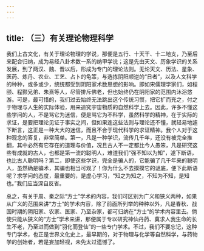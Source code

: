 ```yaml
---
---
---
```

title: （三）有关理论物理科学
---




我们上古文化，有关于理论物理的学说，那便是五行、十天干、十二地支，乃至后来配合归纳，成为易经八卦术数一系的纳甲学说；这是先由天文、历象学识的关系发展，到了两汉、魏、晋以后，形成为专门的理论法则。无论天文、历法、星象、医药、炼丹、农业、工艺、占卜的龟策，与选拣阴阳顺逆的“日者”，以及人文科学的种种，或多或少，统统都受到阴阳家术数思想的影响。即如宋儒理学家们，如程颐、程颢兄弟、朱熹等人，尽管排斥佛老，但也始终仍在阴阳家的范围内沐浴悠游。可是，最可惜的，我们过去始终无法跳出这个传统习惯，把它扩而充之，付之于物理与人生的实际体验，用来追究宇宙物质的自然科学上去。因此，许多不懂这些学问的人，不是骂它为迷信，便是骂它为不科学，虽然科学的精神，在于实际的求证，是要把理论见证于事实之间，但如果连这些法则与理论还不懂，就轻易地遽下断言，这正是一种大大的迷信，而且不合于现代科学的求证精神。我个人对于这种观念的答复，非常简单。第一，凡是一种学识，流传几千年，还没有被完全推翻，其中必然有它存在的道理与价值，况且古人不一定都比今人愚笨，凡是研究这些有成就的古人，也都是第一流的聪明人，难道我们“强不知以为知”，遽下断语，也比古人聪明吗？第二，即使这些学识，完全是骗人的，它能骗了几千年来的聪明人，虽然确是骗术，其骗也相当可观了！你为什么不去摸摸它的谜底，便下此断语呢？求学问的态度，最重要的，是虚心学习，“知之为知之，不知为不知，是知也。”我们应当深自反省。

总之，有关于周、秦之际“方士”学术的内容，我们可区别为广义和狭义两种，如果从广义的范围来讲“方士”的学术内容，除了前面所列举的种种以外，凡是春秋、战国时期的阴阳家、农家、医家、乃至杂家，都可归纳在“方士”的学术内容里去。倘使只能从狭义的“方士”学术来讲，那便属于专以研究神仙丹药、冀求人我生命的长生不老，乃至进而做到“羽化而登仙”的一些专门学术。不过，我们不要忘记，这种专门学术，也正是世界文化史上，最早期的，对于物理与化学等自然科学，与药物学的创始者，若是妄加轻视，未免太过遗憾了。